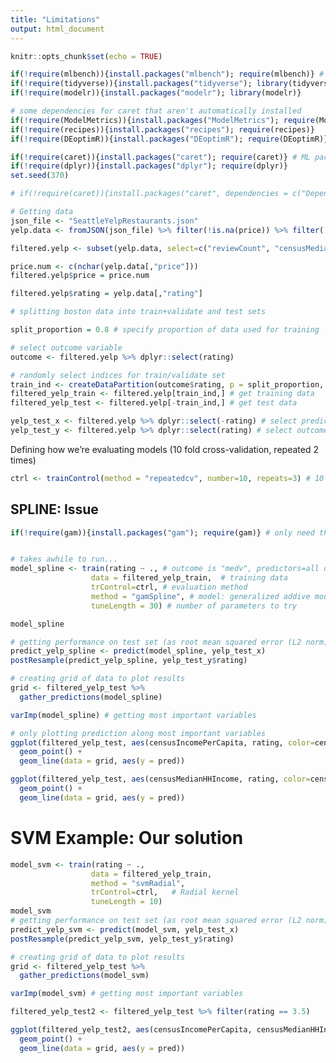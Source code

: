 ```yaml
---
title: "Limitations"
output: html_document
---
```


```r
knitr::opts_chunk$set(echo = TRUE)
```

```r
if(!require(mlbench)){install.packages("mlbench"); require(mlbench)} # common datasets to use
if(!require(tidyverse)){install.packages("tidyverse"); library(tidyverse)} 
if(!require(modelr)){install.packages("modelr"); library(modelr)} 

# some dependencies for caret that aren't automatically installed
if(!require(ModelMetrics)){install.packages("ModelMetrics"); require(ModelMetrics)}
if(!require(recipes)){install.packages("recipes"); require(recipes)}
if(!require(DEoptimR)){install.packages("DEoptimR"); require(DEoptimR)}

if(!require(caret)){install.packages("caret"); require(caret)} # ML package WITHOUT its dependencies. Should not take as long
if(!require(dplyr)){install.packages("dplyr"); require(dplyr)}
set.seed(370)

# if(!require(caret)){install.packages("caret", dependencies = c("Depends", "Suggests")); require(caret)} # ML package and its dependencies. Do NOT need to run for class. Would be good to install for use of caret in general. This will take awhile!
```

```r
# Getting data
json_file <- "SeattleYelpRestaurants.json"
yelp.data <- fromJSON(json_file) %>% filter(!is.na(price)) %>% filter(!is.na(reviewCount)) %>% filter(!is.na(censusMedianHHIncome)) %>% filter(!is.na(censusIncomePerCapita)) %>% filter(!is.na(censusGiniIndexOfInequality)) %>% filter(!is.na(rating)) 

filtered.yelp <- subset(yelp.data, select=c("reviewCount", "censusMedianHHIncome", "censusIncomePerCapita", "censusGiniIndexOfInequality"))

price.num <- c(nchar(yelp.data[,"price"]))
filtered.yelp$price = price.num

filtered.yelp$rating = yelp.data[,"rating"]
```


```r
# splitting boston data into train+validate and test sets

split_proportion = 0.8 # specify proportion of data used for training

# select outcome variable
outcome <- filtered.yelp %>% dplyr::select(rating)

# randomly select indices for train/validate set
train_ind <- createDataPartition(outcome$rating, p = split_proportion, list = FALSE)
filtered_yelp_train <- filtered.yelp[train_ind,] # get training data
filtered_yelp_test <- filtered.yelp[-train_ind,] # get test data

yelp_test_x <- filtered.yelp %>% dplyr::select(-rating) # select predictor data for test set
yelp_test_y <- filtered.yelp %>% dplyr::select(rating) # select outcome data for test set
```

Defining how we're evaluating models (10 fold cross-validation, repeated 2 times)
```r
ctrl <- trainControl(method = "repeatedcv", number=10, repeats=3) # 10 fold cross-validation, repeated 3 times. better way to do it but takes longer.
```

## SPLINE: Issue
```r
if(!require(gam)){install.packages("gam"); require(gam)} # only need this is dependencies of caret were not installed


# takes awhile to run...
model_spline <- train(rating ~ ., # outcome is "medv", predictors=all other columns
                  data = filtered_yelp_train,  # training data
                  trControl=ctrl, # evaluation method
                  method = "gamSpline", # model: generalized addive model using splines
                  tuneLength = 30) # number of parameters to try

model_spline

# getting performance on test set (as root mean squared error (L2 norm), R^2, mean absolute error (L1 norm))
predict_yelp_spline <- predict(model_spline, yelp_test_x)
postResample(predict_yelp_spline, yelp_test_y$rating)

# creating grid of data to plot results
grid <- filtered_yelp_test %>%
  gather_predictions(model_spline)

varImp(model_spline) # getting most important variables

# only plotting prediction along most important variables
ggplot(filtered_yelp_test, aes(censusIncomePerCapita, rating, color=censusIncomePerCapita)) + 
  geom_point() + 
  geom_line(data = grid, aes(y = pred))

ggplot(filtered_yelp_test, aes(censusMedianHHIncome, rating, color=censusMedianHHIncome)) + 
  geom_point() + 
  geom_line(data = grid, aes(y = pred))
```


# SVM Example: Our solution
```r
model_svm <- train(rating ~ .,
                  data = filtered_yelp_train,
                  method = "svmRadial",
                  trControl=ctrl,   # Radial kernel
                  tuneLength = 10)
model_svm
# getting performance on test set (as root mean squared error (L2 norm), R^2, mean absolute error (L1 norm))
predict_yelp_svm <- predict(model_svm, yelp_test_x)
postResample(predict_yelp_svm, yelp_test_y$rating)

# creating grid of data to plot results
grid <- filtered_yelp_test %>%
  gather_predictions(model_svm)

varImp(model_svm) # getting most important variables

filtered_yelp_test2 <- filtered_yelp_test %>% filter(rating == 3.5)

ggplot(filtered_yelp_test2, aes(censusIncomePerCapita, censusMedianHHIncome, color=as.factor(rating))) +
  geom_point() + 
  geom_line(data = grid, aes(y = pred))
```


```r
```


